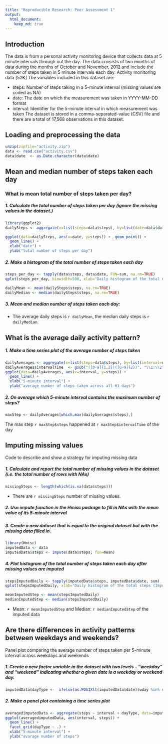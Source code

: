 ```yaml
---
title: "Reproducible Research: Peer Assessment 1"
output: 
  html_document:
    keep_md: true
---
```

## Introduction
The data is from a personal activity monitoring device that collects data at 5 minute intervals through out the day. The data consists of two months of data during the months of October and November, 2012 and include the number of steps taken in 5 minute intervals each day. Activity monitoring data [52K] The variables included in this dataset are:

- steps: Number of steps taking in a 5-minute interval (missing values are coded as NA)
- date: The date on which the measurement was taken in YYYY-MM-DD format
- interval: Identifier for the 5-minute interval in which measurement was taken The dataset is stored in a comma-separated-value (CSV) file and there are a total of 17,568 observations in this dataset.

## Loading and preprocessing the data
```r
unzip(zipfile="activity.zip")
data <- read.csv("activity.csv")
data$date  <- as.Date.character(data$date)

```

## Mean and median number of steps taken each day
### What is mean total number of steps taken per day?

##### 1. Calculate the total number of steps taken per day (ignore the missing values in the dataset.)

```r

library(ggplot2)
dailySteps <- aggregate(x=list(steps=data$steps), by=list(date=data$date), FUN=sum, na.rm=TRUE)

ggplot(data=dailySteps, aes(x=date, y=steps)) +  geom_point() +
  geom_line() +
  xlab("date") +
  ylab("total number of steps per day")
```

##### 2. Make a histogram of the total number of steps taken each day
```r
steps_per_day <- tapply(data$steps, data$date, FUN=sum, na.rm=TRUE)
qplot(steps_per_day, binwidth=500, xlab="Daily histogram of the total number of steps taken for 61 days")

dailyMean <- mean(dailySteps$steps, na.rm=TRUE)
dailyMedian <- median(dailySteps$steps, na.rm=TRUE)

```

##### 3. Mean and median number of steps taken each day:
- The average daily steps is `r dailyMean`, the median daily steps is `r dailyMedian`.

## What is the average daily activity pattern?
##### 1. Make a time series plot of the average number of steps taken
```r
dailyAverages <- aggregate(x=list(steps=data$steps), by=list(interval=data$interval), FUN=mean, na.rm=TRUE)
dailyAverages$intervalTime  <- gsub("([0-9]{1,2})([0-9]{2})", "\\1:\\2", dailyAverages$interval)
ggplot(data=dailyAverages, aes(x=interval, y=steps)) +
  geom_line() +
  xlab("5-minute interval") +
  ylab("average number of steps taken across all 61 days")
```  

##### 2. On average which 5-minute interval contains the maximum number of steps?
```r
maxStep <- dailyAverages[which.max(dailyAverages$steps),]

```
The max step `r maxStep$steps` happened at `r maxStep$intervalTime` of the day

## Imputing missing values
Code to describe and show a strategy for imputing missing data

##### 1. Calculate and report the total number of missing values in the dataset (i.e. the total number of rows with NAs)
```r
missingSteps <- length(which(is.na(data$steps)))
```

- There are `r missingSteps` number of missing values.

##### 2. Use impute function in the Hmisc package to fill in NAs with the mean value of its 5-minute interval

##### 3. Create a new dataset that is equal to the original dataset but with the missing data filled in.

```r
library(Hmisc)
imputedData <- data
imputedData$steps <- impute(data$steps, fun=mean)
```

##### 4. Plot histogram of the total number of steps taken each day after missing values are imputed
```r
stepsImputedDaily <- tapply(imputedData$steps, imputedData$date, sum)
qplot(stepsImputedDaily, xlab='Daily histogram of the total steps (Imputed)', ylab='Frequency', binwidth=500)

meanImputedStep <- mean(stepsImputedDaily)
medianImputedStep <- median(stepsImputedDaily)
```
- Mean: `r meanImputedStep` and Median:  `r medianImputedStep` of the imputed data

## Are there differences in activity patterns between weekdays and weekends?
Panel plot comparing the average number of steps taken per 5-minute interval across weekdays and weekends

##### 1. Create a new factor variable in the dataset with two levels – “weekday” and “weekend” indicating whether a given date is a weekday or weekend day.
  
```r
imputedData$dayType <-  ifelse(as.POSIXlt(imputedData$date)$wday %in% c(0,6), 'weekend', 'weekday')
```

##### 2. Make a panel plot containing a time series plot

```r
averagedimputedData <- aggregate(steps ~ interval + dayType, data=imputedData, mean)
ggplot(averagedimputedData, aes(interval, steps)) + 
  geom_line() + 
  facet_grid(dayType ~ .) +
  xlab("5-minute interval") + 
  ylab("avarage number of steps")
```
